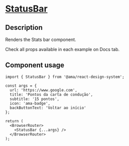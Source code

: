 
<Meta title="Components/StatusBar/StatusBar Docs" />

<h1 className="mb-32">
  <u>StatusBar</u>
</h1>

<h2>Description</h2>

<p className="fs-16">Renders the Stats bar component.</p>
<p className="fs-16">Check all props available in each example on Docs tab.</p>

<h2>Component usage</h2>

```tsx
import { StatusBar } from '@ama/react-design-system';

const args = {
  url: 'https://www.google.com',
  title: 'Pontos da carta de condução',
  subtitle: '15 pontos',
  icon: 'ama-badge',
  backButtonText: 'Voltar ao início'
};

return (
  <BrowserRouter>
    <StatusBar {...args} />
  </BrowserRouter>
);
```
